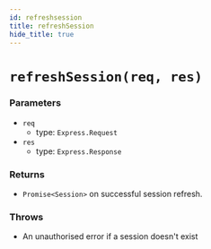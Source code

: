 ```yaml
---
id: refreshsession
title: refreshSession
hide_title: true
---
```


# ``refreshSession(req, res)``
### Parameters
- ``req`` 
  - type: ``Express.Request``
- ``res`` 
  - type: ``Express.Response``

### Returns
- ``Promise<Session>``  on successful session refresh.

### Throws
- An unauthorised error if a session doesn't exist
